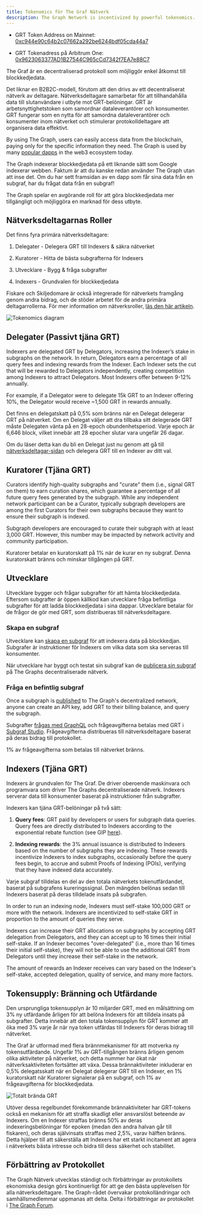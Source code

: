 ```yaml
---
title: Tokenomics för The Graf Nätverk
description: The Graph Network is incentivized by powerful tokenomics. Here’s how GRT, The Graph’s native work utility token, works.
---
```


- GRT Token Address on Mainnet: [0xc944e90c64b2c07662a292be6244bdf05cda44a7](https://etherscan.io/token/0xc944e90c64b2c07662a292be6244bdf05cda44a7)

- GRT Tokenadress på Arbitrum One: [0x9623063377AD1B27544C965cCd7342f7EA7e88C7](https://arbiscan.io/token/0x9623063377ad1b27544c965ccd7342f7ea7e88c7)

The Graf är en decentraliserad protokoll som möjliggör enkel åtkomst till blockkedjedata.

Det liknar en B2B2C-modell, förutom att den drivs av ett decentraliserat nätverk av deltagare. Nätverksdeltagare samarbetar för att tillhandahålla data till slutanvändare i utbyte mot GRT-belöningar. GRT är arbetsnyttighetstoken som samordnar dataleverantörer och konsumenter. GRT fungerar som en nytta för att samordna dataleverantörer och konsumenter inom nätverket och stimulerar protokolldeltagare att organisera data effektivt.

By using The Graph, users can easily access data from the blockchain, paying only for the specific information they need. The Graph is used by many [popular dapps](https://thegraph.com/explorer) in the web3 ecosystem today.

The Graph indexerar blockkedjedata på ett liknande sätt som Google indexerar webben. Faktum är att du kanske redan använder The Graph utan att inse det. Om du har sett framsidan av en dapp som får sina data från en subgraf, har du frågat data från en subgraf!

The Graph spelar en avgörande roll för att göra blockkedjedata mer tillgängligt och möjliggöra en marknad för dess utbyte.

## Nätverksdeltagarnas Roller

Det finns fyra primära nätverksdeltagare:

1.  Delegater - Delegera GRT till Indexers & säkra nätverket

2.  Kuratorer - Hitta de bästa subgrafterna för Indexers

3.  Utvecklare - Bygg & fråga subgrafter

4.  Indexers - Grundvalen för blockkedjedata

Fiskare och Skiljedomare är också integrerade för nätverkets framgång genom andra bidrag, och de stöder arbetet för de andra primära deltagarrollerna. För mer information om nätverksroller, [läs den här artikeln](https://thegraph.com/blog/the-graph-grt-token-economics/).

![Tokenomics diagram](/img/updated-tokenomics-image.png)

## Delegater (Passivt tjäna GRT)

Indexers are delegated GRT by Delegators, increasing the Indexer’s stake in subgraphs on the network. In return, Delegators earn a percentage of all query fees and indexing rewards from the Indexer. Each Indexer sets the cut that will be rewarded to Delegators independently, creating competition among Indexers to attract Delegators. Most Indexers offer between 9-12% annually.

For example, if a Delegator were to delegate 15k GRT to an Indexer offering 10%, the Delegator would receive ~1,500 GRT in rewards annually.

Det finns en delegatskatt på 0,5% som bränns när en Delegat delegerar GRT på nätverket. Om en Delegat väljer att dra tillbaka sitt delegerade GRT måste Delegaten vänta på en 28-epoch obundenhetsperiod. Varje epoch är 6,646 block, vilket innebär att 28 epocher slutar vara ungefär 26 dagar.

Om du läser detta kan du bli en Delegat just nu genom att gå till [nätverksdeltagar-sidan](https://thegraph.com/explorer/participants/indexers) och delegera GRT till en Indexer av ditt val.

## Kuratorer (Tjäna GRT)

Curators identify high-quality subgraphs and "curate" them (i.e., signal GRT on them) to earn curation shares, which guarantee a percentage of all future query fees generated by the subgraph. While any independent network participant can be a Curator, typically subgraph developers are among the first Curators for their own subgraphs because they want to ensure their subgraph is indexed.

Subgraph developers are encouraged to curate their subgraph with at least 3,000 GRT. However, this number may be impacted by network activity and community participation.

Kuratorer betalar en kuratorskatt på 1% när de kurar en ny subgraf. Denna kuratorskatt bränns och minskar tillgången på GRT.

## Utvecklare

Utvecklare bygger och frågar subgrafter för att hämta blockkedjedata. Eftersom subgrafter är öppen källkod kan utvecklare fråga befintliga subgrafter för att ladda blockkedjedata i sina dappar. Utvecklare betalar för de frågor de gör med GRT, som distribueras till nätverksdeltagare.

### Skapa en subgraf

Utvecklare kan [skapa en subgraf](/developing/creating-a-subgraph/) för att indexera data på blockkedjan. Subgrafer är instruktioner för Indexers om vilka data som ska serveras till konsumenter.

När utvecklare har byggt och testat sin subgraf kan de [publicera sin subgraf](/publishing/publishing-a-subgraph/) på The Graphs decentraliserade nätverk.

### Fråga en befintlig subgraf

Once a subgraph is [published](/publishing/publishing-a-subgraph/) to The Graph's decentralized network, anyone can create an API key, add GRT to their billing balance, and query the subgraph.

Subgrafter [frågas med GraphQL](/querying/querying-the-graph/) och frågeavgifterna betalas med GRT i [Subgraf Studio](https://thegraph.com/studio/). Frågeavgifterna distribueras till nätverksdeltagare baserat på deras bidrag till protokollet.

1% av frågeavgifterna som betalas till nätverket bränns.

## Indexers (Tjäna GRT)

Indexers är grundvalen för The Graf. De driver oberoende maskinvara och programvara som driver The Graphs decentraliserade nätverk. Indexers serverar data till konsumenter baserat på instruktioner från subgrafter.

Indexers kan tjäna GRT-belöningar på två sätt:

1.  **Query fees**: GRT paid by developers or users for subgraph data queries. Query fees are directly distributed to Indexers according to the exponential rebate function (see GIP [here](https://forum.thegraph.com/t/gip-0051-exponential-query-fee-rebates-for-indexers/4162)).

2.  **Indexing rewards**: the 3% annual issuance is distributed to Indexers based on the number of subgraphs they are indexing. These rewards incentivize Indexers to index subgraphs, occasionally before the query fees begin, to accrue and submit Proofs of Indexing (POIs), verifying that they have indexed data accurately.

Varje subgraf tilldelas en del av den totala nätverkets tokenutfärdandet, baserat på subgrafens kureringssignal. Den mängden belönas sedan till Indexers baserat på deras tilldelade insats på subgrafen.

In order to run an indexing node, Indexers must self-stake 100,000 GRT or more with the network. Indexers are incentivized to self-stake GRT in proportion to the amount of queries they serve.

Indexers can increase their GRT allocations on subgraphs by accepting GRT delegation from Delegators, and they can accept up to 16 times their initial self-stake. If an Indexer becomes "over-delegated" (i.e., more than 16 times their initial self-stake), they will not be able to use the additional GRT from Delegators until they increase their self-stake in the network.

The amount of rewards an Indexer receives can vary based on the Indexer's self-stake, accepted delegation, quality of service, and many more factors.

## Tokensupply: Bränning och Utfärdande

Den ursprungliga tokensupplyn är 10 miljarder GRT, med en målsättning om 3% ny utfärdande årligen för att belöna Indexers för att tilldela insats på subgrafter. Detta innebär att den totala tokensupplyn för GRT kommer att öka med 3% varje år när nya token utfärdas till Indexers för deras bidrag till nätverket.

The Graf är utformad med flera brännmekanismer för att motverka ny tokensutfärdande. Ungefär 1% av GRT-tillgången bränns årligen genom olika aktiviteter på nätverket, och detta nummer har ökat när nätverksaktiviteten fortsätter att växa. Dessa brännaktiviteter inkluderar en 0,5% delegatsskatt när en Delegat delegerar GRT till en Indexer, en 1% kuratorskatt när Kuratorer signalerar på en subgraf, och 1% av frågeavgifterna för blockkedjedata.

![Totalt brända GRT](/img/total-burned-grt.jpeg)

Utöver dessa regelbundet förekommande brännaktiviteter har GRT-tokens också en mekanism för att straffa skadligt eller ansvarslöst beteende av Indexers. Om en Indexer straffas bränns 50% av deras indexeringsbelöningar för epoken (medan den andra halvan går till fiskaren), och deras självinsats straffas med 2,5%, varav hälften bränns. Detta hjälper till att säkerställa att Indexers har ett starkt incitament att agera i nätverkets bästa intresse och bidra till dess säkerhet och stabilitet.

## Förbättring av Protokollet

The Graph Nätverk utvecklas ständigt och förbättringar av protokollets ekonomiska design görs kontinuerligt för att ge den bästa upplevelsen för alla nätverksdeltagare. The Graph-rådet övervakar protokolländringar och samhällsmedlemmar uppmanas att delta. Delta i förbättringar av protokollet i [The Graph Forum](https://forum.thegraph.com/).
